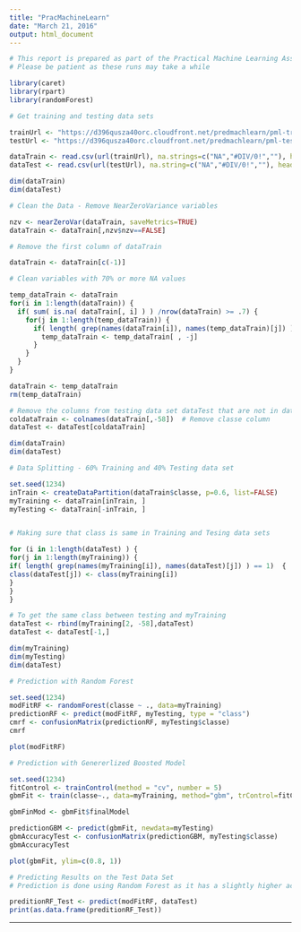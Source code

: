 ```yaml
---
title: "PracMachineLearn"
date: "March 21, 2016"
output: html_document
---
```


```r
# This report is prepared as part of the Practical Machine Learning Assignment
# Please be patient as these runs may take a while

library(caret)
library(rpart)
library(randomForest)

# Get training and testing data sets

trainUrl <- "https://d396qusza40orc.cloudfront.net/predmachlearn/pml-training.csv"
testUrl <- "https://d396qusza40orc.cloudfront.net/predmachlearn/pml-testing.csv"

dataTrain <- read.csv(url(trainUrl), na.strings=c("NA","#DIV/0!",""), header=TRUE)
dataTest <- read.csv(url(testUrl), na.string=c("NA","#DIV/0!",""), header=TRUE)

dim(dataTrain)
dim(dataTest)

# Clean the Data - Remove NearZeroVariance variables

nzv <- nearZeroVar(dataTrain, saveMetrics=TRUE)
dataTrain <- dataTrain[,nzv$nzv==FALSE]

# Remove the first column of dataTrain

dataTrain <- dataTrain[c(-1)]

# Clean variables with 70% or more NA values

temp_dataTrain <- dataTrain
for(i in 1:length(dataTrain)) {
  if( sum( is.na( dataTrain[, i] ) ) /nrow(dataTrain) >= .7) {
    for(j in 1:length(temp_dataTrain)) {
      if( length( grep(names(dataTrain[i]), names(temp_dataTrain)[j]) ) == 1)  {
        temp_dataTrain <- temp_dataTrain[ , -j]
      }   
    } 
  }
}

dataTrain <- temp_dataTrain
rm(temp_dataTrain)

# Remove the columns from testing data set dataTest that are not in dataTrain
coldataTrain <- colnames(dataTrain[,-58])  # Remove classe column
dataTest <- dataTest[coldataTrain]

dim(dataTrain)
dim(dataTest)

# Data Splitting - 60% Training and 40% Testing data set

set.seed(1234)
inTrain <- createDataPartition(dataTrain$classe, p=0.6, list=FALSE)
myTraining <- dataTrain[inTrain, ]
myTesting <- dataTrain[-inTrain, ]


# Making sure that class is same in Training and Tesing data sets

for (i in 1:length(dataTest) ) {
for(j in 1:length(myTraining)) {
if( length( grep(names(myTraining[i]), names(dataTest)[j]) ) == 1)  {
class(dataTest[j]) <- class(myTraining[i])
}      
}      
}

# To get the same class between testing and myTraining
dataTest <- rbind(myTraining[2, -58],dataTest)
dataTest <- dataTest[-1,]

dim(myTraining)
dim(myTesting)
dim(dataTest)

# Prediction with Random Forest

set.seed(1234)
modFitRF <- randomForest(classe ~ ., data=myTraining)
predictionRF <- predict(modFitRF, myTesting, type = "class")
cmrf <- confusionMatrix(predictionRF, myTesting$classe)
cmrf

plot(modFitRF)

# Prediction with Genererlized Boosted Model

set.seed(1234)
fitControl <- trainControl(method = "cv", number = 5)
gbmFit <- train(classe~., data=myTraining, method="gbm", trControl=fitControl, verbose=FALSE)

gbmFinMod <- gbmFit$finalModel

predictionGBM <- predict(gbmFit, newdata=myTesting)
gbmAccuracyTest <- confusionMatrix(predictionGBM, myTesting$classe)
gbmAccuracyTest

plot(gbmFit, ylim=c(0.8, 1))

# Predicting Results on the Test Data Set
# Prediction is done using Random Forest as it has a slightly higher accuracy than gbm

preditionRF_Test <- predict(modFitRF, dataTest)
print(as.data.frame(preditionRF_Test))

```
--- 
